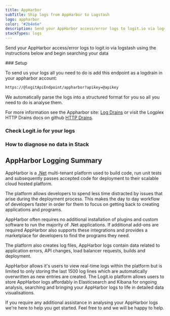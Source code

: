 ```yaml
---
title: AppHarbor
subTitle: Ship logs from AppHarbor to Logstash
logo: appharbor
color: "#2b4e6e"
description: Send your AppHarbor access/error logs to logit.io via logstash using the instructions below and begin searching your data
stackTypes: logs
---
```


Send your AppHarbor access/error logs to logit.io via logstash using the instructions below and begin searching your data

<Steps>
  ### Setup

  To send us your logs all you need to do is add this endpoint as a logdrain in your appharbor account:
        
  ```txt copy
  https://@logitApiEndpoint/appharbor?apikey=@apikey
  ```
        
  We automatically parse the logs into a structured format for you so all you need to do is analyse them.
        
  For more information see the Appharbor site: [Log Drains](https://support.appharbor.com/kb/tips-and-tricks/logging) or 
  visit the Logplex HTTP Drains docs on github [HTTP Drains](https://support.appharbor.com/kb/tips-and-tricks/logging).

  ### Check Logit.io for your logs

  <LaunchStack utmMedium="logs" utmCampaign="appharbor" source="appharbor" />

  ### How to diagnose no data in Stack

  <DiagnoseNoData />
</Steps>

## AppHarbor Logging Summary

AppHarbor is a [.Net](/integrations/logs/languages-and-libraries/dotnet) multi-tenant platform used to build code, 
run unit tests and subsequently passes accepted code for deployment to their scalable cloud hosted platform. 

The platform allows developers to spend less time distracted by issues that arise 
during the deployment process. This makes the day to day workflow of developers 
faster in order for them to focus on getting back to creating applications and programs.

AppHarbor often requires no additional installation of plugins and custom software 
to run the majority of .Net applications. If additional add-ons are required AppHarbor 
also supports these integrations and provides a marketplace for developers to find the programs they need.

The platform also creates log files, AppHarbor logs contain data related to application 
errors, API changes, load balancer requests, builds and deployment.

AppHarbor allows it's users to view real-time logs within the platform but is limited 
to only storing the last 1500 log lines which are automatically overwritten as new 
entries are created. The Logit.io platform allows users to store AppHarbor logs affordably 
in Elasticsearch and Kibana for ongoing analysis, searching and bringing your 
AppHarbor logs to life in detailed data visualisations.

If you require any additional assistance in analysing your AppHarbor logs we're here to help you get started. 
Feel free to <IntercomButton text="get in touch by contacting support via live chat" /> and we will be happy to help.